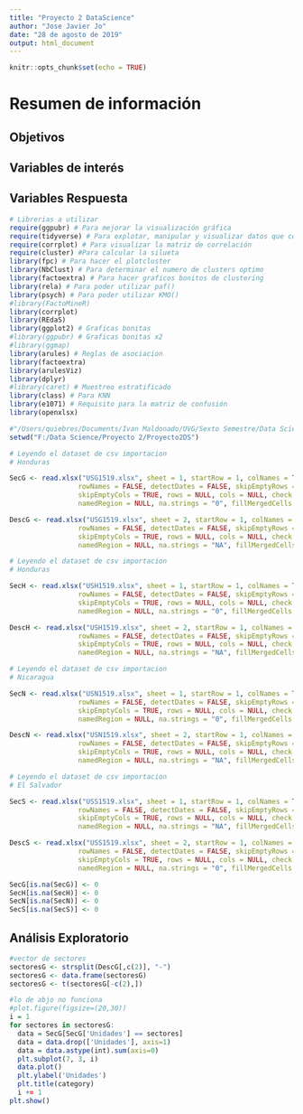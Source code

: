 ```yaml
---
title: "Proyecto 2 DataScience"
author: "Jose Javier Jo"
date: "28 de agosto de 2019"
output: html_document
---
```


```r
knitr::opts_chunk$set(echo = TRUE)
```

# Resumen de información
## Objetivos
## Variables de interés
## Variables Respuesta


```r
# Librerias a utilizar
require(ggpubr) # Para mejorar la visualización gráfica
require(tidyverse) # Para explotar, manipular y visualizar datos que comparten info
require(corrplot) # Para visualizar la matriz de correlación
require(cluster) #Para calcular la silueta
library(fpc) # Para hacer el plotcluster
library(NbClust) # Para determinar el numero de clusters optimo
library(factoextra) # Para hacer graficos bonitos de clustering
library(rela) # Para poder utilizar paf()
library(psych) # Para poder utilizar KMO()
#library(FactoMineR)
library(corrplot)
library(REdaS)
library(ggplot2) # Graficas bonitas
#library(ggpubr) # Graficas bonitas x2
#library(ggmap)
library(arules) # Reglas de asociacion
library(factoextra) 
library(arulesViz)
library(dplyr)
#library(caret) # Muestreo estratificado
library(class) # Para KNN
library(e1071) # Requisito para la matriz de confusión
library(openxlsx)
```
```r
#"/Users/quiebres/Documents/Ivan Maldonado/UVG/Sexto Semestre/Data Science/Proyecto2DS"
setwd("F:/Data Science/Proyecto 2/Proyecto2DS")

# Leyendo el dataset de csv importacion
# Honduras

SecG <- read.xlsx("USG1519.xlsx", sheet = 1, startRow = 1, colNames = TRUE,
                 rowNames = FALSE, detectDates = FALSE, skipEmptyRows = TRUE,
                 skipEmptyCols = TRUE, rows = NULL, cols = NULL, check.names = FALSE,
                 namedRegion = NULL, na.strings = "0", fillMergedCells = FALSE)

DescG <- read.xlsx("USG1519.xlsx", sheet = 2, startRow = 1, colNames = TRUE,
                 rowNames = FALSE, detectDates = FALSE, skipEmptyRows = TRUE,
                 skipEmptyCols = TRUE, rows = NULL, cols = NULL, check.names = FALSE,
                 namedRegion = NULL, na.strings = "NA", fillMergedCells = FALSE)

# Leyendo el dataset de csv importacion
# Honduras

SecH <- read.xlsx("USH1519.xlsx", sheet = 1, startRow = 1, colNames = TRUE,
                 rowNames = FALSE, detectDates = FALSE, skipEmptyRows = TRUE,
                 skipEmptyCols = TRUE, rows = NULL, cols = NULL, check.names = FALSE,
                 namedRegion = NULL, na.strings = "0", fillMergedCells = FALSE)

DescH <- read.xlsx("USH1519.xlsx", sheet = 2, startRow = 1, colNames = TRUE,
                 rowNames = FALSE, detectDates = FALSE, skipEmptyRows = TRUE,
                 skipEmptyCols = TRUE, rows = NULL, cols = NULL, check.names = FALSE,
                 namedRegion = NULL, na.strings = "NA", fillMergedCells = FALSE)

# Leyendo el dataset de csv importacion
# Nicaragua

SecN <- read.xlsx("USN1519.xlsx", sheet = 1, startRow = 1, colNames = TRUE,
                 rowNames = FALSE, detectDates = FALSE, skipEmptyRows = TRUE,
                 skipEmptyCols = TRUE, rows = NULL, cols = NULL, check.names = FALSE,
                 namedRegion = NULL, na.strings = "0", fillMergedCells = FALSE)

DescN <- read.xlsx("USN1519.xlsx", sheet = 2, startRow = 1, colNames = TRUE,
                 rowNames = FALSE, detectDates = FALSE, skipEmptyRows = TRUE,
                 skipEmptyCols = TRUE, rows = NULL, cols = NULL, check.names = FALSE,
                 namedRegion = NULL, na.strings = "NA", fillMergedCells = FALSE)

# Leyendo el dataset de csv importacion
# El Salvador

SecS <- read.xlsx("USS1519.xlsx", sheet = 1, startRow = 1, colNames = TRUE,
                 rowNames = FALSE, detectDates = FALSE, skipEmptyRows = TRUE,
                 skipEmptyCols = TRUE, rows = NULL, cols = NULL, check.names = FALSE,
                 namedRegion = NULL, na.strings = "NA", fillMergedCells = FALSE)

DescS <- read.xlsx("USS1519.xlsx", sheet = 2, startRow = 1, colNames = TRUE,
                 rowNames = FALSE, detectDates = FALSE, skipEmptyRows = TRUE,
                 skipEmptyCols = TRUE, rows = NULL, cols = NULL, check.names = FALSE,
                 namedRegion = NULL, na.strings = "0", fillMergedCells = FALSE)

SecG[is.na(SecG)] <- 0
SecH[is.na(SecH)] <- 0
SecN[is.na(SecN)] <- 0
SecS[is.na(SecS)] <- 0


```

## Análisis Exploratorio

```r

#vector de sectores
sectoresG <- strsplit(DescG[,c(2)], "-")
sectoresG <- data.frame(sectoresG)
sectoresG <- t(sectoresG[-c(2),])

#lo de abjo no funciona
#plot.figure(figsize=(20,30))
i = 1
for sectores in sectoresG:
  data = SecG[SecG['Unidades'] == sectores]
  data = data.drop(['Unidades'], axis=1)
  data = data.astype(int).sum(axis=0)
  plt.subplot(7, 3, i)
  data.plot()
  plt.ylabel('Unidades')
  plt.title(category)
  i += 1
plt.show()

```



```r


```


